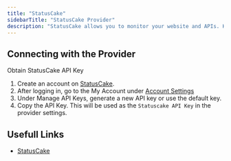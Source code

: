 ```yaml
---
title: "StatusCake"
sidebarTitle: "StatusCake Provider"
description: "StatusCake allows you to monitor your website and APIs. Keep allows to read alerts and install webhook in StatusCake"
---
```


<AutoGeneratedSnippet />

## Connecting with the Provider

Obtain StatusCake API Key

1. Create an account on [StatusCake](https://www.statuscake.com/).
2. After logging in, go to the My Account under [Account Settings](https://app.statuscake.com/User.php)
3. Under Manage API Keys, generate a new API key or use the default key.
4. Copy the API Key. This will be used as the `Statuscake API Key` in the provider settings.

## Usefull Links

- [StatusCake](https://www.statuscake.com/)
